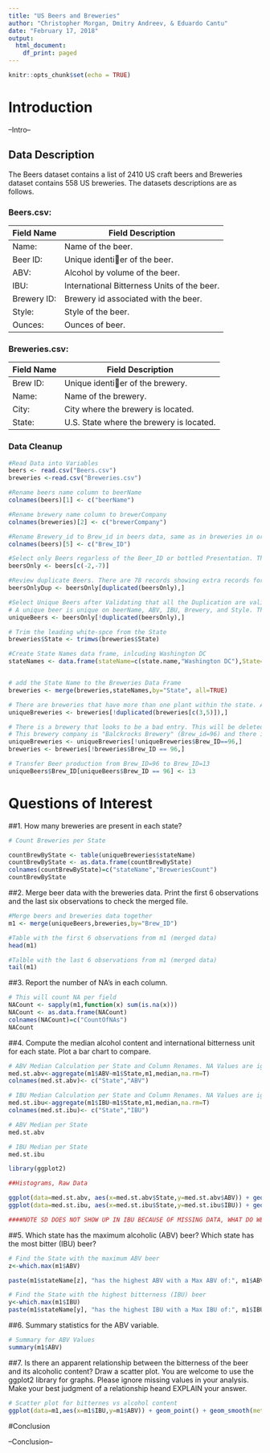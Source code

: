 ```yaml
---
title: "US Beers and Breweries"
author: "Christopher Morgan, Dmitry Andreev, & Eduardo Cantu"
date: "February 17, 2018"
output: 
  html_document:
    df_print: paged
---
```


```r
knitr::opts_chunk$set(echo = TRUE)
```

# Introduction
--Intro--

## Data Description
The Beers dataset contains a list of 2410 US craft beers and Breweries dataset contains 558 US
breweries. The datasets descriptions are as follows.


### Beers.csv:

Field Name | Field Description
-----------|--------------------
Name:      | Name of the beer.
Beer ID:   | Unique identier of the beer.
ABV:       | Alcohol by volume of the beer.
IBU:       | International Bitterness Units of the beer.
Brewery ID:| Brewery id associated with the beer.
Style:     | Style of the beer.
Ounces:    | Ounces of beer.


### Breweries.csv:
Field Name | Field Description
-----------|--------------------
Brew ID:   | Unique identier of the brewery.
Name:      | Name of the brewery.
City:      | City where the brewery is located.
State:     | U.S. State where the brewery is located.

### Data Cleanup
```r
#Read Data into Variables
beers <- read.csv("Beers.csv")
breweries <-read.csv("Breweries.csv")

#Rename beers name column to beerName
colnames(beers)[1] <- c("beerName")

#Rename brewery name column to brewerCompany
colnames(breweries)[2] <- c("brewerCompany")

#Rename Brewery_id to Brew_id in beers data, same as in breweries in order to merge data sets
colnames(beers)[5] <- c("Brew_ID")

#Select only Beers regarless of the Beer_ID or bottled Presentation. This will only give all produced beers.
beersOnly <- beers[c(-2,-7)]

#Review duplicate Beers. There are 78 records showing extra records for existing beers.
beersOnlyDup <- beersOnly[duplicated(beersOnly),]

#Select Unique Beers after Validating that all the Duplication are valid. However, there are still seem to be duplicates of the beers, due to the year that was produced. For this exercise beers produced on different years will be consider different, and not duplicated.
# A unique beer is unique on beerName, ABV, IBU, Brewery, and Style. The Beer_ID and the Ounces were removed.
uniqueBeers <- beersOnly[!duplicated(beersOnly),]

# Trim the leading white-spce from the State
breweries$State <- trimws(breweries$State)

#Create State Names data frame, inlcuding Washington DC
stateNames <- data.frame(stateName=c(state.name,"Washington DC"),State=c(state.abb,"DC"))


# add the State Name to the Breweries Data Frame
breweries <- merge(breweries,stateNames,by="State", all=TRUE)

# There are breweries that have more than one plant within the state. And the production of the beers would be split into those breweries. Therefore, we will have unique breweries per state for counting porpuses.
uniqueBreweries <- breweries[!duplicated(breweries[c(3,5)]),]

# There is a brewery that looks to be a bad entry. This will be deleted and assing all the beers produced at this location to the correct location. 
# This brewery company is "Balckrocks Brewery" (Brew_id=96) and there is an entry in Masachussets where there is no such town, and it will be removed. All the beers poduced at this location will be assigned to the Minnesota location.
uniqueBreweries <- uniqueBreweries[!uniqueBreweries$Brew_ID==96,]
breweries <- breweries[!breweries$Brew_ID == 96,]

# Transfer Beer production from Brew_ID=96 to Brew_ID=13
uniqueBeers$Brew_ID[uniqueBeers$Brew_ID == 96] <- 13 


```
# Questions of Interest

##1. How many breweries are present in each state?
```r
# Count Breweries per State

countBrewByState <- table(uniqueBreweries$stateName)
countBrewByState <- as.data.frame(countBrewByState)
colnames(countBrewByState)=c("stateName","BreweriesCount")
countBrewByState
```

##2. Merge beer data with the breweries data. Print the first 6 observations and the last six observations to check the merged file.

```r
#Merge beers and breweries data together
m1 <- merge(uniqueBeers,breweries,by="Brew_ID")

#Table with the first 6 observations from m1 (merged data)
head(m1)

#Talble with the last 6 observations from m1 (merged data)
tail(m1)

```

##3. Report the number of NA's in each column.
``` r
# This will count NA per field
NACount <- sapply(m1,function(x) sum(is.na(x)))
NACount <- as.data.frame(NACount)
colnames(NACount)=c("CountOfNAs")
NACount


```

##4. Compute the median alcohol content and international bitterness unit for each state. Plot a bar chart to compare.
```r
# ABV Median Calculation per State and Column Renames. NA Values are ignored.
med.st.abv<-aggregate(m1$ABV~m1$State,m1,median,na.rm=T)
colnames(med.st.abv)<- c("State","ABV")

# IBU Median Calculation per State and Column Renames. NA Values are ignored.
med.st.ibu<-aggregate(m1$IBU~m1$State,m1,median,na.rm=T)
colnames(med.st.ibu)<- c("State","IBU")

# ABV Median per State 
med.st.abv

# IBU Median per State
med.st.ibu

library(ggplot2)

##Histograms, Raw Data

ggplot(data=med.st.abv, aes(x=med.st.abv$State,y=med.st.abv$ABV)) + geom_bar(stat="identity")
ggplot(data=med.st.ibu, aes(x=med.st.ibu$State,y=med.st.ibu$IBU)) + geom_bar(stat="identity")

####NOTE SD DOES NOT SHOW UP IN IBU BECAUSE OF MISSING DATA, WHAT DO WE DO WITH THIS???


```


##5. Which state has the maximum alcoholic (ABV) beer? Which state has the most bitter (IBU) beer?
```r
# Find the State with the maximum ABV beer
z<-which.max(m1$ABV)

paste(m1$stateName[z], "has the highest ABV with a Max ABV of:", m1$ABV[z])

# Find the State with the highest bitterness (IBU) beer
y<-which.max(m1$IBU)
paste(m1$stateName[y], "has the highest IBU with a Max IBU of:", m1$IBU[y])


```

##6. Summary statistics for the ABV variable.
``` r
# Summary for ABV Values
summary(m1$ABV)
```
##7. Is there an apparent relationship between the bitterness of the beer and its alcoholic content? Draw a scatter plot. You are welcome to use the ggplot2 library for graphs. Please ignore missing values in your analysis. Make your best judgment of a relationship heand EXPLAIN your answer.
``` r

# Scatter plot for bitternes vs alcohol content
ggplot(data=m1,aes(x=m1$IBU,y=m1$ABV)) + geom_point() + geom_smooth(method="lm") + xlab("Bitternes") + ylab("Alcohol Content")

```

#Conclusion

--Conclusion--

